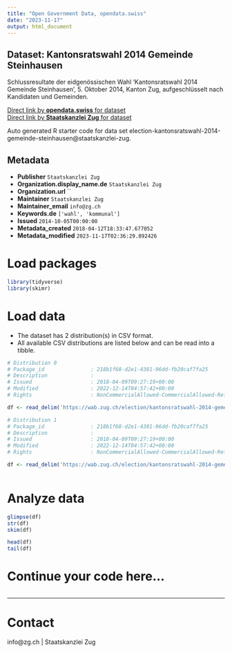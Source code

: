 ```yaml
---
title: "Open Government Data, opendata.swiss"
date: "2023-11-17"
output: html_document
---
```


## Dataset: Kantonsratswahl 2014 Gemeinde Steinhausen

Schlussresultate der eidgenössischen Wahl 'Kantonsratswahl 2014 Gemeinde Steinhausen', 5. Oktober 2014, Kanton Zug, aufgeschlüsselt nach Kandidaten und Gemeinden.

[Direct link by **opendata.swiss** for dataset](https://opendata.swiss/de/dataset/kantonsratswahl-2014-gemeinde-steinhausen)<br>
[Direct link by **Staatskanzlei Zug** for dataset](https://wab.zug.ch/election/kantonsratswahl-2014-gemeinde-steinhausen/data)

Auto generated R starter code for data set election-kantonsratswahl-2014-gemeinde-steinhausen@staatskanzlei-zug.

## Metadata

- **Publisher** `Staatskanzlei Zug`
- **Organization.display_name.de** `Staatskanzlei Zug`
- **Organization.url** ``
- **Maintainer** `Staatskanzlei Zug`
- **Maintainer_email** `info@zg.ch`
- **Keywords.de** `['wahl', 'kommunal']`
- **Issued** `2014-10-05T00:00:00`
- **Metadata_created** `2018-04-12T18:33:47.677052`
- **Metadata_modified** `2023-11-17T02:36:29.892426`


# Load packages

```r

library(tidyverse)
library(skimr)

```

# Load data

-   The dataset has 2 distribution(s) in CSV format.
-   All available CSV distributions are listed below and can be read into a tibble.

```r

# Distribution 0
# Package_id               : 218b1f68-d2e1-4381-96dd-fb20caf7fa25
# Description              : 
# Issued                   : 2018-04-09T09:27:19+00:00
# Modified                 : 2022-12-14T04:57:42+00:00
# Rights                   : NonCommercialAllowed-CommercialAllowed-ReferenceRequired

df <- read_delim('https://wab.zug.ch/election/kantonsratswahl-2014-gemeinde-steinhausen/data-parties-csv')

# Distribution 1
# Package_id               : 218b1f68-d2e1-4381-96dd-fb20caf7fa25
# Description              : 
# Issued                   : 2018-04-09T09:27:19+00:00
# Modified                 : 2022-12-14T04:57:42+00:00
# Rights                   : NonCommercialAllowed-CommercialAllowed-ReferenceRequired

df <- read_delim('https://wab.zug.ch/election/kantonsratswahl-2014-gemeinde-steinhausen/data-csv')



```

# Analyze data

```r

glimpse(df)
str(df)
skim(df)

head(df)
tail(df)

```

# Continue your code here...

```r

```

------------------------------------------------------------------------

# Contact

info@zg.ch | Staatskanzlei Zug
